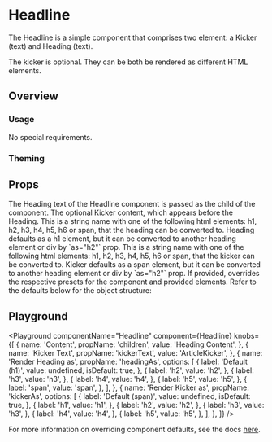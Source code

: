

# Headline

The Headline is a simple component that comprises two element: a Kicker (text) and Heading (text).

The kicker is optional.
They can be both be rendered as different HTML elements.

## Overview

### Usage

No special requirements.

### Theming

## Props

<LegacyBlock marginTop="sizing040">
  <Prop name="children" type="string" required>
    The Heading text of the Headline component is passed as the child of the
    component.
  </Prop>
  <Prop name="kickerText" type="string">
    The optional Kicker content, which appears before the Heading.
  </Prop>
  <Prop name="headingAs" type="string" default="h1">
    This is a string name with one of the following html elements: h1, h2, h3,
    h4, h5, h6 or span, that the heading can be converted to. Heading defaults
    as a h1 element, but it can be converted to another heading element or div
    by `as="h2"` prop.
  </Prop>
  <Prop name="kickerAs" type="string" default="span">
    This is a string name with one of the following html elements: h1, h2, h3,
    h4, h5, h6 or span, that the kicker can be converted to. Kicker defaults as
    a span element, but it can be converted to another heading element or div by
    `as="h2"` prop.
  </Prop>
  <Prop name="overrides" type="object">
    If provided, overrides the respective presets for the component and provided
    elements. Refer to the defaults below for the object structure:
    <CodeFromDefaultPresets componentName="headline" />
  </Prop>
</LegacyBlock>

## Playground

<Playground
  componentName="Headline"
  component={Headline}
  knobs={[
    {
      name: 'Content',
      propName: 'children',
      value: 'Heading Content',
    },
    {
      name: 'Kicker Text',
      propName: 'kickerText',
      value: 'ArticleKicker',
    },
    {
      name: 'Render Heading as',
      propName: 'headingAs',
      options: [
        {
          label: 'Default (h1)',
          value: undefined,
          isDefault: true,
        },
        {
          label: 'h2',
          value: 'h2',
        },
        {
          label: 'h3',
          value: 'h3',
        },
        {
          label: 'h4',
          value: 'h4',
        },
        {
          label: 'h5',
          value: 'h5',
        },
        {
          label: 'span',
          value: 'span',
        },
      ],
    },
    {
      name: 'Render Kicker as',
      propName: 'kickerAs',
      options: [
        {
          label: 'Default (span)',
          value: undefined,
          isDefault: true,
        },
        {
          label: 'h1',
          value: 'h1',
        },
        {
          label: 'h2',
          value: 'h2',
        },
        {
          label: 'h3',
          value: 'h3',
        },
        {
          label: 'h4',
          value: 'h4',
        },
        {
          label: 'h5',
          value: 'h5',
        },
      ],
    },
  ]}
/>

For more information on overriding component defaults, see the docs [here](/theming/component-defaults).
